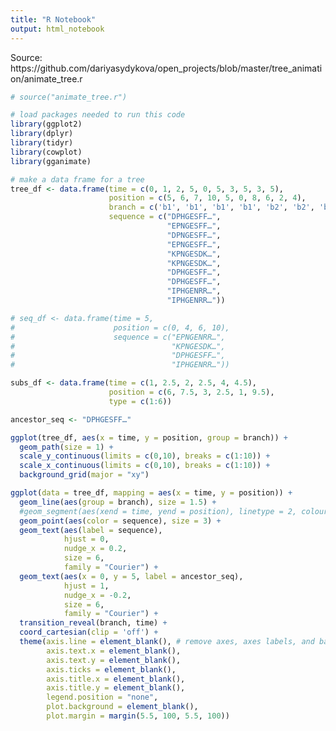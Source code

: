 ```yaml
---
title: "R Notebook"
output: html_notebook
---
```


Source: https://github.com/dariyasydykova/open_projects/blob/master/tree_animation/animate_tree.r

```r
# source("animate_tree.r")
```


```r
# load packages needed to run this code
library(ggplot2)
library(dplyr)
library(tidyr)
library(cowplot)
library(gganimate)

# make a data frame for a tree
tree_df <- data.frame(time = c(0, 1, 2, 5, 0, 5, 3, 5, 3, 5),
                      position = c(5, 6, 7, 10, 5, 0, 8, 6, 2, 4),
                      branch = c('b1', 'b1', 'b1', 'b1', 'b2', 'b2', 'b3', 'b3', 'b4', 'b4'),
                      sequence = c("DPHGESFF…",
                                   "EPNGESFF…",
                                   "DPNGESFF…",
                                   "EPNGESFF…",
                                   "KPNGESDK…",
                                   "KPNGESDK…",
                                   "DPHGESFF…",
                                   "DPHGESFF…",
                                   "IPHGENRR…",
                                   "IPHGENRR…"))

# seq_df <- data.frame(time = 5,
#                      position = c(0, 4, 6, 10),
#                      sequence = c("EPNGENRR…",
#                                   "KPNGESDK…",
#                                   "DPHGESFF…",
#                                   "IPHGENRR…"))

subs_df <- data.frame(time = c(1, 2.5, 2, 2.5, 4, 4.5),
                      position = c(6, 7.5, 3, 2.5, 1, 9.5),
                      type = c(1:6))

ancestor_seq <- "DPHGESFF…"

ggplot(tree_df, aes(x = time, y = position, group = branch)) + 
  geom_path(size = 1) +
  scale_y_continuous(limits = c(0,10), breaks = c(1:10)) +
  scale_x_continuous(limits = c(0,10), breaks = c(1:10)) +
  background_grid(major = "xy") 

ggplot(data = tree_df, mapping = aes(x = time, y = position)) + 
  geom_line(aes(group = branch), size = 1.5) + 
  #geom_segment(aes(xend = time, yend = position), linetype = 2, colour = 'grey') + 
  geom_point(aes(color = sequence), size = 3) +
  geom_text(aes(label = sequence), 
            hjust = 0, 
            nudge_x = 0.2,
            size = 6,
            family = "Courier") + 
  geom_text(aes(x = 0, y = 5, label = ancestor_seq), 
            hjust = 1,
            nudge_x = -0.2,
            size = 6,
            family = "Courier") + 
  transition_reveal(branch, time) + 
  coord_cartesian(clip = 'off') + 
  theme(axis.line = element_blank(), # remove axes, axes labels, and background from the plot
        axis.text.x = element_blank(),
        axis.text.y = element_blank(),
        axis.ticks = element_blank(),
        axis.title.x = element_blank(),
        axis.title.y = element_blank(),
        legend.position = "none",
        plot.background = element_blank(),
        plot.margin = margin(5.5, 100, 5.5, 100))
```


